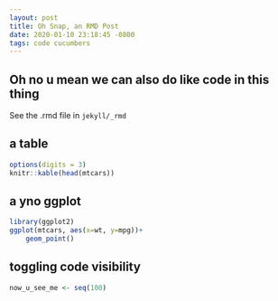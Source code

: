 ```yaml
---
layout: post
title: Oh Snap, an RMD Post
date: 2020-01-10 23:18:45 -0800
tags: code cucumbers
---
```


## Oh no u mean we can also do like code in this thing

See the .rmd file in  `jekyll/_rmd`


## a table

```r
options(digits = 3)
knitr::kable(head(mtcars))
```

## a yno ggplot

```r
library(ggplot2)
ggplot(mtcars, aes(x=wt, y=mpg))+
	geom_point()
```

## toggling code visibility
```r
now_u_see_me <- seq(100)
```
